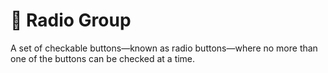 # 💠 Radio Group

A set of checkable buttons—known as radio buttons—where no more than one of the buttons can be checked at a time.